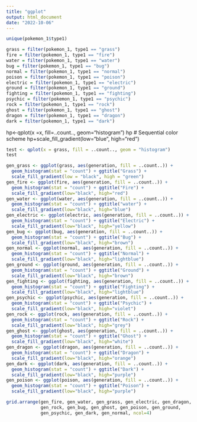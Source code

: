 ```yaml
---
title: "ggplot"
output: html_document
date: "2022-10-06"
---
```


```r
unique(pokemon_1$type1)
```

```r
grass = filter(pokemon_1, type1 == "grass")
fire = filter(pokemon_1, type1 == "fire")
water = filter(pokemon_1, type1 == "water")
bug = filter(pokemon_1, type1 == "bug")
normal = filter(pokemon_1, type1 == "normal")
poison = filter(pokemon_1, type1 == "poison")
electric = filter(pokemon_1, type1 == "electric")
ground = filter(pokemon_1, type1 == "ground")
fighting = filter(pokemon_1, type1 == "fighting")
psychic = filter(pokemon_1, type1 == "psychic")
rock = filter(pokemon_1, type1 == "rock")
ghost = filter(pokemon_1, type1 == "ghost")
dragon = filter(pokemon_1, type1 == "dragon")
dark = filter(pokemon_1, type1 == "dark")
```


hp<-qplot(x =x, fill=..count.., geom="histogram") 
hp
# Sequential color scheme
hp+scale_fill_gradient(low="blue", high="red")

```r
test <- qplot(x = grass, fill = ..count.., geom = "histogram")
test
```

```r
gen_grass <- ggplot(grass, aes(generation, fill = ..count..)) + 
  geom_histogram(stat = "count") + ggtitle("Grass") + 
  scale_fill_gradient(low = "black", high = "green")
gen_fire <- ggplot(fire, aes(generation, fill = ..count..)) + 
  geom_histogram(stat = "count") + ggtitle("Fire") + 
  scale_fill_gradient(low="black", high="red")
gen_water <- ggplot(water, aes(generation, fill = ..count..)) + 
  geom_histogram(stat = "count") + ggtitle("water") + 
  scale_fill_gradient(low="black", high="blue")
gen_electric <- ggplot(electric, aes(generation, fill = ..count..)) + 
  geom_histogram(stat = "count") + ggtitle("Electric") + 
  scale_fill_gradient(low="black", high="yellow")
gen_bug <- ggplot(bug, aes(generation, fill = ..count..)) + 
  geom_histogram(stat = "count") + ggtitle("Bug") + 
  scale_fill_gradient(low="black", high="brown")
gen_normal <- ggplot(normal, aes(generation, fill = ..count..)) + 
  geom_histogram(stat = "count") + ggtitle("Normal") + 
  scale_fill_gradient(low="black", high="lightblue")
gen_ground <- ggplot(ground, aes(generation, fill = ..count..)) + 
  geom_histogram(stat = "count") + ggtitle("Ground") + 
  scale_fill_gradient(low="black", high="brown")
gen_fighting <- ggplot(fighting, aes(generation, fill = ..count..)) + 
  geom_histogram(stat = "count") + ggtitle("Fighting") + 
  scale_fill_gradient(low="black", high="lightblue")
gen_psychic <- ggplot(psychic, aes(generation, fill = ..count..)) + 
  geom_histogram(stat = "count") + ggtitle("Psychic") + 
  scale_fill_gradient(low="black", high="violet")
gen_rock <- ggplot(rock, aes(generation, fill = ..count..)) + 
  geom_histogram(stat = "count") + ggtitle("Rock") + 
  scale_fill_gradient(low="black", high="grey")
gen_ghost <- ggplot(ghost, aes(generation, fill = ..count..)) + 
  geom_histogram(stat = "count") + ggtitle("Ghost") + 
  scale_fill_gradient(low="black", high="white")
gen_dragon <- ggplot(dragon, aes(generation, fill = ..count..)) + 
  geom_histogram(stat = "count") + ggtitle("Dragon") + 
  scale_fill_gradient(low="black", high="orange")
gen_dark <- ggplot(dark, aes(generation, fill = ..count..)) + 
  geom_histogram(stat = "count") + ggtitle("Dark") + 
  scale_fill_gradient(low="black", high="purple")
gen_poison <- ggplot(poison, aes(generation, fill = ..count..)) + 
  geom_histogram(stat = "count") + ggtitle("Poison") + 
  scale_fill_gradient(low="black", high="purple")

```


```r
grid.arrange(gen_fire, gen_water, gen_grass, gen_electric, gen_dragon, 
             gen_rock, gen_bug, gen_ghost, gen_poison, gen_ground, 
             gen_psychic, gen_dark, gen_normal, ncol=4)
```

